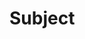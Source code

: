 # Subject

<!--
Objective and scope
Objective: description in words what the protocol is for.
Examples of what can be done with the data.
Try to describe the objective as generically as possible and avoid project-specific objectives.
Field of application: discuss here under which conditions the protocol can be used.
-->
